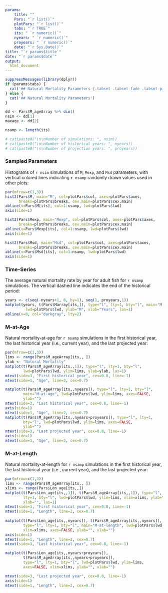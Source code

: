```yaml
---
params: 
    title: ""
    Pars: "`r list()`"
    plotPars: "`r list()`"
    tabs: "`r TRUE`"
    its: " `r numeric()`"
    nyears: " `r numeric()`"
    proyears: " `r numeric()`"
    date: "`r Sys.Date()`"
title: "`r params$title`"
date: "`r params$date`"
output:
  html_document
---
```


```r
suppressMessages(library(dplyr))
if (params$tabs) {
  cat('## Natural Mortality Parameters {.tabset .tabset-fade .tabset-pills}' )
} else {
  cat('## Natural Mortality Parameters')
}

dd <- Pars$M_ageArray %>% dim()
nsim <- dd[1]
maxage <- dd[2]

nsamp <- length(its)

# cat(paste0("\n\nNumber of simulations: ", nsim))
# cat(paste0("\n\nNumber of historical years: ", nyears))
# cat(paste0("\n\nNumber of projection years: ", proyears))
```



### Sampled Parameters 
Histograms of `r nsim` simulations of `M`, `Mexp`, and `Msd` parameters, with vertical colored lines indicating `r nsamp` randomly drawn values used in other plots:

```r
par(mfrow=c(1,3))
hist2(Pars$M, main="M", col=plotPars$col, axes=plotPars$axes,
      breaks=plotPars$breaks, cex.main=plotPars$cex.main)
abline(v=Pars$M[its], col=1:nsamp, lwd=plotPars$lwd)
axis(side=1) 

hist2(Pars$Mexp, main="Mexp", col=plotPars$col, axes=plotPars$axes,
      breaks=plotPars$breaks, cex.main=plotPars$cex.main)
abline(v=Pars$Mexp[its], col=1:nsamp, lwd=plotPars$lwd)
axis(side=1) 

hist2(Pars$Msd, main="Msd", col=plotPars$col, axes=plotPars$axes,
      breaks=plotPars$breaks, cex.main=plotPars$cex.main)
abline(v=Pars$Msd[its], col=1:nsamp, lwd=plotPars$lwd)
axis(side=1) 
```


### Time-Series
The average natural mortality rate by year for adult fish for `r nsamp` simulations. The vertical dashed line indicates the end of the historical period:

```r
years <- c(seq(-nyears+1, 0, by=1), seq(1, proyears,1))
matplot(years, t(Pars$Marray[its,]), type="l", lty=1, bty="l", main="M by Year", 
         lwd=plotPars$lwd, ylab="M", xlab="Years", las=1)
abline(v=0, col="darkgray", lty=2)
```



### M-at-Age 
Natural mortality-at-age for `r nsamp` simulations in the first historical year, the last historical year (i.e., current year), 
and the last projected year:

```r
par(mfrow=c(1,3))
lims <- range(Pars$M_ageArray[its,, ])
ylab <- "Natural Mortality"
matplot(t(Pars$M_ageArray[its,,1]), type="l", lty=1, bty="l", 
        lwd=plotPars$lwd, ylim=lims, ylab=ylab, las=1)
mtext(side=3, "First historical year", cex=0.8, line=-1)
mtext(side=1, "Age", line=2, cex=0.7)

matplot(t(Pars$M_ageArray[its,,nyears]), type="l", lty=1, bty="l", 
        main="M-at-age", lwd=plotPars$lwd, ylim=lims, axes=FALSE,
        ylab="")
mtext(side=3, "Last historical year", cex=0.8, line=-1)
axis(side=1)
mtext(side=1, "Age", line=2, cex=0.7)
matplot(t(Pars$M_ageArray[its,,nyears+proyears]), type="l", lty=1, 
        bty="l", lwd=plotPars$lwd, ylim=lims, axes=FALSE,
        ylab="")
mtext(side=3, "Last projected year", cex=0.8, line=-1)
axis(side=1)
mtext(side=1, "Age", line=2, cex=0.7)


```

### M-at-Length
Natural mortality-at-length for `r nsamp` simulations in the first historical year, the last historical year (i.e., current year), 
and the last projected year:

```r
par(mfrow=c(1,3))
lims <- range(Pars$M_ageArray[its,, ])
xlims <- range(Pars$Len_age[its,,])
matplot(t(Pars$Len_age[its,,1]), t(Pars$M_ageArray[its,,1]), type="l", 
        lty=1, bty="l", lwd=plotPars$lwd, ylim=lims, xlim=xlims, ylab="Natural Mortality", 
        xlab="", las=1)
mtext(side=3, "First historical year", cex=0.8, line=-1)
mtext(side=1, "Length", line=2, cex=0.7)
  
matplot(t(Pars$Len_age[its,,nyears]), t(Pars$M_ageArray[its,,nyears]), 
        type="l", lty=1, bty="l", main="M-at-length", lwd=plotPars$lwd, ylim=lims, 
        xlim=xlims, axes=FALSE, ylab="", xlab="")
axis(side=1)
mtext(side=1, "Length", line=2, cex=0.7)
mtext(side=3, "Last historical year", cex=0.8, line=-1)

matplot(t(Pars$Len_age[its,,nyears+proyears]), 
        t(Pars$M_ageArray[its,,nyears+proyears]), 
        type="l", lty=1, bty="l", lwd=plotPars$lwd, ylim=lims, 
        axes=FALSE, xlim=xlims, ylab="", xlab="")

mtext(side=3, "Last projected year", cex=0.8, line=-1)
axis(side=1)
mtext(side=1, "Length", line=2, cex=0.7)
  ```

